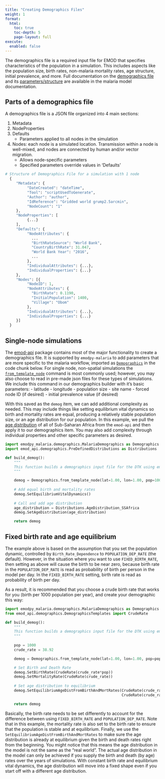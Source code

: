 ```yaml
---
title: "Creating Demographics Files"
weight: 1
format: 
  html:
    toc: true
    toc-depth: 5
    page-layout: full
execute: 
  enabled: false 
---
```




The demographics file is a required input file for EMOD that specifies characteristics of the population in a simulation. This includes aspects like the population size, birth rates, non-malaria mortality rates, age structure, initial prevalence, and more. Full documentation on the [demographics file](https://docs.idmod.org/projects/emod-malaria/en/latest/software-demographics.html) and its [parameters/structure](https://docs.idmod.org/projects/emod-malaria/en/latest/parameter-demographics.html) are available in the malaria model documentation.

## Parts of a demographics file

A demographics file is a JSON file organized into 4 main sections:

1.  Metadata
2.  NodeProperties
3.  Defaults
    -   Parameters applied to all nodes in the simulation
4.  Nodes: each node is a simulated location. Transmission within a node is well-mixed, and nodes are connected by human and/or vector migration.
    -   Allows node-specific parameters
    -   Specified parameters override values in 'Defaults'

```python
# Structure of Demographics File for a simulation with 1 node
  {
     "Metadata": {
          "DateCreated": "dateTime",
          "Tool": "scriptUsedToGenerate",
          "Author": "author",
          "IdReference": "Gridded world grump2.5arcmin",
          "NodeCount": "1"
     },
     "NodeProperties": [
          {...}
     ],
     "Defaults": {
          "NodeAttributes": {
            ...
            "BirthRateSource": "World Bank",
            "CountryBirthRate": 31.047,
            "World Bank Year": "2016",
            ...
          },
          "IndividualAttributes": {...},
          "IndividualProperties": {...}
     },
     "Nodes": [{
          "NodeID": 1,
          "NodeAttributes": {
            "BirthRate": 0.1190,
            "InitialPopulation": 1400,
            "Village": "Obom"
          },
          "IndividualAttributes": {...},
          "IndividualProperties": {...}
     }]
  }
```

## Single-node simulations

The [emod-api](https://docs.idmod.org/projects/emod-api/en/latest/emod_api.demographics.html) package contains most of the major functionality to create a demographics file. It is supported by `emodpy-malaria` to add parameters that are more specific to the malaria workflow, imported as [`Demographics`](https://docs.idmod.org/projects/emodpy-malaria/en/latest/emodpy_malaria.demographics.MalariaDemographics.html) in the code chunk below. For single node, non-spatial simulations the [`from_template_node`](https://docs.idmod.org/projects/emodpy-malaria/en/latest/emodpy_malaria.demographics.MalariaDemographics.html#emodpy_malaria.demographics.MalariaDemographics.from_template_node) command is most commonly used; however, you may also choose to read in pre-made json files for these types of simulations. We include this command in our demographics builder with it's basic parameters:
    - latitude
    - longitude
    - population size
    - site name
    - forced node ID (if desired)
    - initial prevalence value (if desired)
    
With this saved as the `demog` item, we can add additional complexity as needed. This may include things like setting equilibrium vital dynamics so birth and mortality rates are equal, producing a relatively stable population size, or an age distribution for our population. In this example, we pull the [age distribution](https://github.com/numalariamodeling/emod-api/blob/master/emod_api/demographics/PreDefinedDistributions.py) of all of Sub-Saharan Africa from the `emod-api` and then apply it to our demographics item. You may also add complexity through individual properties and other specific parameters as desired.

```python
import emodpy_malaria.demographics.MalariaDemographics as Demographics
import emod_api.demographics.PreDefinedDistributions as Distributions

def build_demog():
    """
    This function builds a demographics input file for the DTK using emod_api.
    """

    demog = Demographics.from_template_node(lat=1.00, lon=1.00, pop=1000, name="Example_Site_Name", forced_id=1, init_prev=0.1)
    
    # Add equal birth and mortality rates
    demog.SetEquilibriumVitalDynamics()
    
    # Call and add age distribution
    age_distribution = Distributions.AgeDistribution_SSAfrica
    demog.SetAgeDistribution(age_distribution)

    return demog
```

## Fixed birth rate and age equilibrium

The example above is based on the assumption that you set the population dynamic, controlled by `Birth_Rate_Dependence` to `POPULATION_DEP_RATE` (the default). However, in the situation where you want to use `FIXED_BIRTH_RATE`, then setting as above will cause the birth to be near zero, because birth rate in the `POPULATION_DEP_RATE` is read as probability of birth per person in the model per day. In the `FIXED_BIRTH_RATE` setting, birth rate is read as probability of birth per day.

As a result, it is recommended that you choose a crude birth rate that works for you (birth per 1000 population per year), and create your demographic this way:

```python
import emodpy_malaria.demographics.MalariaDemographics as Demographics
from emod_api.demographics.DemographicsTemplates import CrudeRate

def build_demog():
    """
    This function builds a demographics input file for the DTK using emod_api.
    """
    
    pop = 1000
    crude_rate = 38.92

    demog = Demographics.from_template_node(lat=1.00, lon=1.00, pop=pop, name="Example_Site_Name", forced_id=1, init_prev=0.1)

    # Set Birth and Death Rate    
    demog.SetBirthRate(CrudeRate(crude_rate*pop))
    demog.SetMortalityRate(CrudeRate(crude_rate))
    
    # Set age distribution to equilibrium
    demog.SetEquilibriumAgeDistFromBirthAndMortRates(CrudeRate(crude_rate),
                                                     CrudeRate(crude_rate))

    return demog
```

Basically, the birth rate needs to be set differently to account for the difference between using `FIXED_BIRTH_RATE` and `POPULATION_DEP_RATE`. Note that in this example, the mortality rate is also set to the birth rate to ensure that the population is stable and at equilibrium. Finally, we use the `SetEquilibriumAgeDistFromBirthAndMortRates` to make sure the age distribution is already at equilibrium given the birth and death rates right from the beginning. You might notice that this means the age distribution in the model is not the same as the "real world". The actual age distribution in the model can only be achieved if you supply the birth and death (by age) rates over the years of simulations. With constant birth rate and equilibrium vital dynamics, the age distribution will move into a fixed shape even if you start off with a different age distribution.
